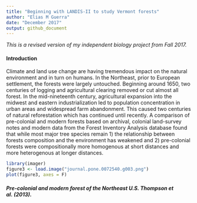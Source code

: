 ```yaml
---
title: "Beginning with LANDIS-II to study Vermont forests"
author: "Elias M Guerra"
date: "December 2017"
output: github_document
---
```


*This is a revised version of my independent biology project from Fall 2017.*

#### Introduction 

Climate and land use change are having tremendous impact on the natural environment and in turn on humans. In the Northeast, prior to European settlement, the forests were largely untouched. Beginning around 1650, two centuries of logging and agricultural clearing removed or cut almost all forest. In the mid-nineteenth century, agricultural expansion into the midwest and eastern industrialization led to population concentration in urban areas and widespread farm abandonment. This caused two centuries of natural reforestation which has continued until recently. A comparison of pre-colonial and modern forests based on archival, colonial land-survey notes and modern data from the Forest Inventory Analysis database found that while most major tree species remain 1) the relationship between forests composition and the environment has weakened and 2) pre-colonial forests were compositionally more homogenous at short distances and more heterogenous at longer distances. 

```r
library(imager)
figure3 <- load.image("journal.pone.0072540.g003.png")
plot(figure3, axes = F)
```

##### Pre-colonial and modern forest of the Northeast U.S. *Thompson et al. (2013).*




